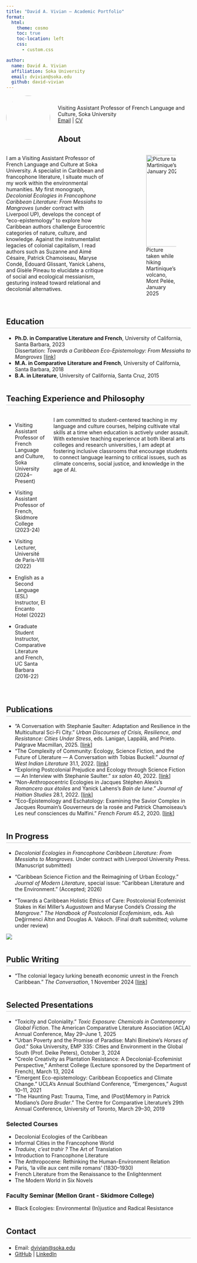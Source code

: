 ```yaml
---
title: "David A. Vivian — Academic Portfolio"
format:
  html:
    theme: cosmo
    toc: true
    toc-location: left
    css: 
      - custom.css

author:
  name: David A. Vivian
  affiliation: Soka University
  email: dvivian@soka.edu
  github: david-vivian
---
```


![](data/imgs/headshot.png){fig-align="left" width=120px style="border-radius: 50%; margin-right: 1.5em; float: left;"}

# 
Visiting Assistant Professor of French Language and Culture, Soka University  
[Email](mailto:dvivian@soka.edu) | [CV](CV_September2025_VIVIAN.pdf)


## About
::: columns
:::: {.column width="60%"}
I am a Visiting Assistant Professor of French Language and Culture at Soka University. A specialist in Caribbean and francophone literature, I situate much of my work within the environmental humanities. My first monograph, _Decolonial Ecologies in Francophone Caribbean Literature: From Messiahs to Mangroves_ (under contract with Liverpool UP), develops the concept of “eco-epistemology” to explore how Caribbean authors challenge Eurocentric categories of nature, culture, and knowledge. Against the instrumentalist legacies of colonial capitalism, I read authors such as Suzanne and Aimé Césaire, Patrick Chamoiseau, Maryse Condé, Édouard Glissant, Yanick Lahens, and Gisèle Pineau to elucidate a critique of social and ecological messianism, gesturing instead toward relational and decolonial alternatives.
::::

::: {.column width="5%"}
:::

:::: {.column width="35%"}
![Picture taken while hiking Martinique’s volcano, Mont Pelée, January 2025](data/imgs/martinique-volcano.png){fig-align="center" width=250px}
::::
:::


## Education {.section-title}

- **Ph.D. in Comparative Literature and French**, University of California, Santa Barbara, 2023  
  Dissertation: _Towards a Caribbean Eco-Epistemology: From Messiahs to Mangroves_ [[link](https://www.proquest.com/openview/e0214c5582408015f9e7a6c24c6fdab8/1?pq-origsite=gscholar&cbl=18750&diss=y)]
- **M.A. in Comparative Literature and French**, University of California, Santa Barbara, 2018
- **B.A. in Literature**, University of California, Santa Cruz, 2015


## Teaching Experience and Philosophy {.section-title}

::: columns
- Visiting Assistant Professor of French Language and Culture, Soka University (2024–Present)  
 
- Visiting Assistant Professor of French, Skidmore College (2023-24)  

- Visiting Lecturer, Université de Paris-VIII (2022)

- English as a Second Language (ESL) Instructor, El Encanto Hotel (2022)
  
- Graduate Student Instructor, Comparative Literature and French, UC Santa Barbara (2016-22)

I am committed to student-centered teaching in my language and culture courses, helping cultivate vital skills at a time when education is actively under assault. With extensive teaching experience at both liberal arts colleges and research universities, I am adept at fostering inclusive classrooms that encourage students to connect language learning to critical issues, such as climate concerns, social justice, and knowledge in the age of AI.


:::


## Publications {.section-title}

- "A Conversation with Stephanie Saulter: Adaptation and Resilience in the Multicultural Sci-Fi City." _Urban Discourses of Crisis, Resilience, and Resistance: Cities Under Stress_, eds. Lanigan, Lappälä, and Prieto. Palgrave Macmillan, 2025. [[link](https://link.springer.com/chapter/10.1007/978-3-031-86897-9_4)]
- "The Complexity of Community: Ecology, Science Fiction, and the Future of Literature — A Conversation with Tobias Buckell." _Journal of West Indian Literature_ 31.1, 2022. [[link](https://www.proquest.com/openview/c1012f2d699d34912c9426d8b0d1e49d/1?pq-origsite=gscholar&cbl=43885)]
- "Exploring Postcolonial Prejudice and Ecology through Science Fiction — An Interview with Stephanie Saulter." _sx salon_ 40, 2022. [[link](https://smallaxe.net/sxsalon/discussions/exploring-postcolonial-prejudice-and-ecology-through-science-fiction)]
- "Non-Anthropocentric Ecologies in Jacques Stéphen Alexis’s _Romancero aux étoiles_ and Yanick Lahens’s _Bain de lune_." _Journal of Haitian Studies_ 28.1, 2022. [[link](https://muse.jhu.edu/pub/422/article/885000/summary)]
- "Eco-Epistemology and Eschatology: Examining the Savior Complex in Jacques Roumain’s Gouverneurs de la rosée and Patrick Chamoiseau’s Les neuf consciences du Malfini." _French Forum_ 45.2, 2020. [[link](https://www.jstor.org/stable/27136232)]


## In Progress {.section-title}

- _Decolonial Ecologies in Francophone Caribbean Literature: From Messiahs to Mangroves_. Under contract with Liverpool University Press. (Manuscript submitted)

- "Caribbean Science Fiction and the Reimagining of Urban Ecology." _Journal of Modern Literature_, special issue: “Caribbean Literature and the Environment.” (Accepted; 2026)

- "Towards a Caribbean Holistic Ethics of Care: Postcolonial Ecofeminist Stakes in Kei Miller’s _Augustown_ and Maryse Condé’s _Crossing the Mangrove_." _The Handbook of Postcolonial Ecofeminism_, eds. Aslı Değirmenci Altın and Douglas A. Vakoch. (Final draft submitted; volume under review)

::: {.column-page}
![](data/imgs/bog.png)
:::


## Public Writing {.section-title}

- "The colonial legacy lurking beneath economic unrest in the French Caribbean." _The Conversation_, 1 November 2024 [[link](https://theconversation.com/the-colonial-legacy-lurking-beneath-economic-unrest-in-the-french-caribbean-242460)]


## Selected Presentations {.section-title}

- "Toxicity and Coloniality." _Toxic Exposure: Chemicals in Contemporary Global Fiction_. The American Comparative Literature Association (ACLA) Annual Conference, May 29–June 1, 2025
- "Urban Poverty and the Promise of Paradise: Mahi Binebine’s _Horses of God_." Soka University, EMP 335: Cities and Environment in the Global South (Prof. Deike Peters), October 3, 2024
- "Creole Creativity as Plantation Resistance: A Decolonial-Ecofeminist Perspective," Amherst College (Lecture sponsored by the Department of French), March 13, 2024
- "Emergent Eco-epistemology: Caribbean Ecopoetics and Climate Change." UCLA’s Annual Southland Conference, “Emergences,” August 10–11, 2021
- "The Haunting Past: Trauma, Time, and (Post)Memory in Patrick Modiano’s _Dora Bruder_." The Centre for Comparative Literature’s 29th Annual Conference, University of Toronto, March 29–30, 2019


### Selected Courses
- Decolonial Ecologies of the Caribbean
- Informal Cities in the Francophone World
- _Traduire, c’est trahir ?_ The Art of Translation
- Introduction to Francophone Literature
- The Anthropocene: Rethinking the Human-Environment Relation
- Paris, ‘la ville aux cent mille romans’ (1830–1930)
- French Literature from the Renaissance to the Enlightenment
- The Modern World in Six Novels

### Faculty Seminar (Mellon Grant - Skidmore College)
- Black Ecologies: Environmental (In)justice and Radical Resistance


## Contact {.section-title}

- Email: [dvivian@soka.edu](mailto:dvivian@soka.edu)
- [GitHub](https://github.com/david-vivian) | [LinkedIn](https://linkedin.com/in/david-vivian)

<style>
.section-title {
  margin-top: 2em;
  border-bottom: 2px solid #e0e0e0;
  padding-bottom: 0.2em;
}
</style>
